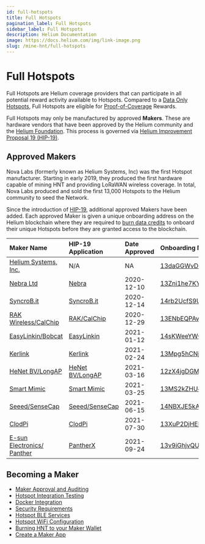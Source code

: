 ```yaml
---
id: full-hotspots
title: Full Hotspots
pagination_label: Full Hotspots
sidebar_label: Full Hotspots
description: Helium Documentation
image: https://docs.helium.com/img/link-image.png
slug: /mine-hnt/full-hotspots
---
```


# Full Hotspots


Full Hotspots are Helium coverage providers that can participate in all potential reward activity
available to Hotspots. Compared to a [Data Only Hotspots](/mine-hnt/data-only-hotspots), Full
Hotspots are eligible for [Proof-of-Coverage](/blockchain/proof-of-coverage) Rewards.

Full Hotspots may only be manufactured by approved **Makers**. These are hardware vendors that have
been approved by the Helium community and the [Helium Foundation](https://helium.foundation). This
process is governed via
[Helium Improvement Proposal 19 (HIP-19)](https://github.com/helium/HIP/blob/master/0019-third-party-manufacturers.md).

## Approved Makers

Nova Labs (formerly known as Helium Systems, Inc) was the first Hotspot manufacturer. Starting in
early 2019, they produced the first hardware capable of mining HNT and providing LoRaWAN wireless
coverage. In total, Nova Labs produced and sold the first 13,000 Hotspots to the Helium community to
seed the Network.

Since the introduction of
[HIP-19](https://github.com/helium/HIP/blob/master/0019-third-party-manufacturers.md), additional
approved Makers have been added. Each approved Maker is given a unique onboarding address on the
Helium blockchain where they are required to [burn data credits](/blockchain/transaction-fees) to
onboard their unique Hotspots before they are granted access to the blockchain.

| Maker Name                                              | HIP-19 Application                                                                                           | Date Approved | Onboarding Maker Address                                                                                                                        |
| :------------------------------------------------------ | :----------------------------------------------------------------------------------------------------------- | :------------ | :---------------------------------------------------------------------------------------------------------------------------------------------- |
| [Helium Systems, Inc.](https://helium.com)              | N/A                                                                                                          | NA            | [13daGGWvDQyTyHFDCPz8zDSVTWgPNNfJ4oh31Teec4TRWfjMx53](https://explorer.helium.com/accounts/13daGGWvDQyTyHFDCPz8zDSVTWgPNNfJ4oh31Teec4TRWfjMx53) |
| [Nebra Ltd](https://www.nebra.com/)                     | [Nebra](https://github.com/dewi-alliance/hotspot-manufacturers/blob/main/applications/nebra-ltd.md)          | 2020-12-10    | [13Zni1he7KY9pUmkXMhEhTwfUpL9AcEV1m2UbbvFsrU9QPTMgE3](https://explorer.helium.com/accounts/13Zni1he7KY9pUmkXMhEhTwfUpL9AcEV1m2UbbvFsrU9QPTMgE3) |
| [SyncroB.it](https://syncrob.it/)                       | [SyncroB.it](https://github.com/dewi-alliance/hotspot-manufacturers/blob/main/applications/syncrobit.md)     | 2020-12-14    | [14rb2UcfS9U89QmKswpZpjRCUVCVu1haSyqyGY486EvsYtvdJmR](https://explorer.helium.com/accounts/14rb2UcfS9U89QmKswpZpjRCUVCVu1haSyqyGY486EvsYtvdJmR) |
| [RAK Wireless/CalChip](https://www.calchipconnect.com/) | [RAK/CalChip](https://github.com/dewi-alliance/hotspot-manufacturers/blob/main/applications/rak-wireless.md) | 2020-12-29    | [13ENbEQPAvytjLnqavnbSAzurhGoCSNkGECMx7eHHDAfEaDirdY](https://explorer.helium.com/accounts/13ENbEQPAvytjLnqavnbSAzurhGoCSNkGECMx7eHHDAfEaDirdY) |
| [EasyLinkin/Bobcat](https://www.bobcatminer.com)        | [EasyLinkin](https://github.com/dewi-alliance/hotspot-manufacturers/blob/main/applications/easylinkin.md)    | 2021-01-12    | [14sKWeeYWQWrBSnLGq79uRQqZyw3Ldi7oBdxbF6a54QboTNBXDL](https://explorer.helium.com/accounts/14sKWeeYWQWrBSnLGq79uRQqZyw3Ldi7oBdxbF6a54QboTNBXDL) |
| [Kerlink](https://www.kerlink.com)                      | [Kerlink](https://github.com/dewi-alliance/hotspot-manufacturers/tree/main/applications/kerlink)             | 2021-02-24    | [13Mpg5hCNjSxHJvWjaanwJPBuTXu1d4g5pGvGBkqQe3F8mAwXhK](https://explorer.helium.com/accounts/13Mpg5hCNjSxHJvWjaanwJPBuTXu1d4g5pGvGBkqQe3F8mAwXhK) |
| [HeNet BV/LongAP](https://www.longap.com)               | [HeNet BV/LongAP](https://github.com/dewi-alliance/hotspot-manufacturers/blob/main/applications/henet.md)    | 2021-03-16    | [12zX4jgDGMbJgRwmCfRNGXBuphkQRqkUTcLzYHTQvd4Qgu8kiL4](https://explorer.helium.com/accounts/12zX4jgDGMbJgRwmCfRNGXBuphkQRqkUTcLzYHTQvd4Qgu8kiL4) |
| [Smart Mimic](https://smartmimic.com)                   | [Smart Mimic](https://github.com/dewi-alliance/hotspot-manufacturers/blob/main/applications/smart-mimic.md)  | 2021-03-25    | [13MS2kZHU4h6wp3tExgoHdDFjBsb9HB9JBvcbK9XmfNyJ7jqzVv](https://explorer.helium.com/accounts/13MS2kZHU4h6wp3tExgoHdDFjBsb9HB9JBvcbK9XmfNyJ7jqzVv) |
| [Seeed/SenseCap](https://www.sensecapmx.com/)           | [Seeed/SenseCap](https://github.com/dewi-alliance/hotspot-manufacturers/blob/main/applications/seeed.md)     | 2021-06-15    | [14NBXJE5kAAZTMigY4dcjXSMG4CSqjYwvteQWwQsYhsu2TKN6AF](https://explorer.helium.com/accounts/14NBXJE5kAAZTMigY4dcjXSMG4CSqjYwvteQWwQsYhsu2TKN6AF) |
| [ClodPi](https://clodpi.io/)                            | [ClodPi](https://github.com/dewi-alliance/hotspot-manufacturers/blob/main/applications/clodpi.md)            | 2021-07-30    | [13XuP2DjHEHVkKguDDZD2ev5AeqMLuJ8UQ44efEcDmVTnBcvc6F](https://explorer.helium.com/accounts/13XuP2DjHEHVkKguDDZD2ev5AeqMLuJ8UQ44efEcDmVTnBcvc6F) |
| [E-sun Electronics/ Panther](https://panther.global/)   | [PantherX](https://github.com/dewi-alliance/hotspot-manufacturers/blob/main/applications/pantherx.md)        | 2021-09-24    | [13v9iGhjvQUtVaZXcFFRCEbL1nPR4R8QJowBgMUcaGM2v1aV6mn](https://explorer.helium.com/accounts/13v9iGhjvQUtVaZXcFFRCEbL1nPR4R8QJowBgMUcaGM2v1aV6mn) |

## Becoming a Maker

- [Maker Approval and Auditing](/mine-hnt/full-hotspots/become-a-maker/maker-approval-auditing)
- [Hotspot Integration Testing](/mine-hnt/full-hotspots/become-a-maker/hotspot-integration-testing)
- [Docker Integration](/mine-hnt/full-hotspots/become-a-maker/docker-integration)
- [Security Requirements](/mine-hnt/full-hotspots/become-a-maker/security-requirements)
- [Hotspot BLE Services](/mine-hnt/full-hotspots/become-a-maker/hotspot-ble-services)
- [Hotspot WiFi Configuration](/mine-hnt/full-hotspots/become-a-maker/hotspot-wifi-configuration)
- [Burning HNT to your Maker Wallet](/mine-hnt/full-hotspots/become-a-maker/burn-hnt-to-maker-wallet)
- [Create a Maker App](/hotspot-makers/maker-apps)
